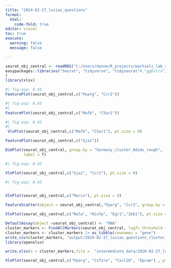 ```yaml
---
title: "2024-02-27_lucias_questions"
format: 
  html:
    code-fold: true
editor: visual
toc: true
execute:
  warning: false
  message: false

---
```



```r
seurat_obj_central <- readRDS("C:/Users/danne/R_projects/machiels_lab_viral/intermediate_data/seurat_obj_central.rds")
easypackages::libraries("Seurat", "tidyverse", "tidyseurat"#,"ggExtra", "viridis", "ggridges","patchwork"
)
library(xlsx)
```

```r
#| fig-asp: 0.45
FeaturePlot(seurat_obj_central,c("Pparg", "Ccr2"))

```

```r
#| fig-asp: 0.45
#| 
FeaturePlot(seurat_obj_central,c("Mafb", "C5ar1"))

```
```r
#| fig-asp: 0.45
#| 
 VlnPlot(seurat_obj_central,c("Mafb", "C5ar1"), pt.size = 0)
```

```r
FeaturePlot(seurat_obj_central,c("Gja1"))
```

```r
DimPlot(seurat_obj_central, group.by = "harmony_cluster_8dims_rough",
        label = T)
```

```r
#| fig-asp: 0.45

VlnPlot(seurat_obj_central,c("Gja1", "Ccr2"), pt.size = 0)
```
```r
#| fig-asp: 0.45


VlnPlot(seurat_obj_central,c("Marco"), pt.size = 0)
```

```r
FeatureScatter(object = seurat_obj_central,"Pparg", "Ccr2", group.by = "seurat_clusters")
```
```r
VlnPlot(seurat_obj_central,c("Rela", "Hinfp", "Egr1","Zeb1"), pt.size = 0)
```

```r
DefaultAssay(object =seurat_obj_central) <- "RNA"
cluster_markers <- FindAllMarkers(seurat_obj_central, logfc.threshold = 0.5, max.cells.per.ident = 400)
cluster_markers <- cluster_markers |> as_tibble(rownames = "gene")
write_csv(cluster_markers, "output/2024-02-27_lucias_questions_cluster_markers.csv")
library(openxlsx)

write.xlsx(x = cluster_markers,file =  "intermediate_data/2020-02-27_lucias_questions_cluster_markers.xlsx")
```
```r

VlnPlot(seurat_obj_central,c("Pparg", "Csf2ra", "Cxcl10", "Epcam") , pt.size = 0)
        
        
```


